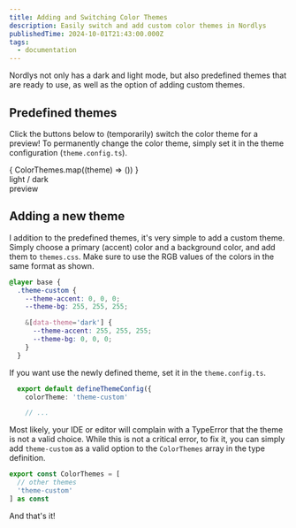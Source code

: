 ```yaml
---
title: Adding and Switching Color Themes
description: Easily switch and add custom color themes in Nordlys
publishedTime: 2024-10-01T21:43:00.000Z
tags:
  - documentation
---
```



Nordlys not only has a dark and light mode, but also predefined themes that are ready to use, as well as the option of adding custom themes.

## Predefined themes

Click the buttons below to (temporarily) switch the color theme for a preview! To permanently change the color theme, simply set it in the theme configuration (`theme.config.ts`).


<div class="w-full flex justify-between flex-wrap">
  {
    ColorThemes.map((theme) => (<ColorThemeSwitch theme={theme}/>))
  }
  <div class="flex flex-col items-center justify-around">
    <span class="text-5xl"><ThemeToggle/></span>
    <span class="text">light / dark</span>
  </div>
</div>

<div class="w-full flex justify-center gap-8 my-24">
  <LandingHero heroVariant='gradient background'>preview</LandingHero>
  <span class="iconify text-theme-accent mt-2 tabler--brush text-8xl"></span>
</div>

## Adding a new theme

I addition to the predefined themes, it's very simple to add a custom theme. Simply choose a primary (accent) color and a background color, and add them to `themes.css`. Make sure to use the RGB values of the colors in the same format as shown.

```css src/style/themes.css
@layer base {
  .theme-custom {
    --theme-accent: 0, 0, 0;
    --theme-bg: 255, 255, 255;

    &[data-theme='dark'] {
      --theme-accent: 255, 255, 255;
      --theme-bg: 0, 0, 0;
    }
  }
```
If you want use the newly defined theme, set it in the `theme.config.ts`.

```ts src/theme.config.ts
  export default defineThemeConfig({
    colorTheme: 'theme-custom'

    // ...
```

Most likely, your IDE or editor will complain with a TypeError that the theme is not a valid choice. While this is not a critical error, to fix it, you can simply add `theme-custom` as a valid option to the `ColorThemes` array in the type definition.

```ts src/types.ts
export const ColorThemes = [
  // other themes
  'theme-custom'
] as const
```

And that's it!